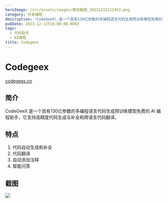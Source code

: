 ```yaml
---
heroImage: /src/assets/images/微信截图_20231213112453.png
category: 开发编程
description: "CodeGeeX\_是一个具有130亿参数的多编程语言代码生成预训练模型免费的\_AI\_编程助手，它支持高精度代码生成与补全和跨语言代码翻译。"
pubDate: 2023-12-12T16:00:00.000Z
tags:
  - 代码助手
  - AI编程
title: Codegeex
---
```


# Codegeex

[codegeex.cn](https://codegeex.cn/ "codegeex")

## 简介

CodeGeeX 是一个具有130亿参数的多编程语言代码生成预训练模型免费的 AI 编程助手，它支持高精度代码生成与补全和跨语言代码翻译。

## 特点

1. 代码自动生成和补全
2. 代码翻译
3. 自动添加注释
4. 智能问答

## 截图

![](/src/assets/images/微信截图_20231213112508.png)
